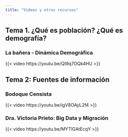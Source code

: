 ```yaml
---
title: "Videos y otros recursos"
---
```


## Tema 1. ¿Qué es población? ¿Qué es demografía?

### La bañera - Dinámica Demográfica

{{< video https://youtu.be/QI9q7OQk4HU >}}

## Tema 2: Fuentes de información

### Bodoque Censista

{{< video https://youtu.be/igV8OAyL2f4 >}}

### Dra. Victoria Prieto: Big Data y Migración

{{< video https://youtu.be/MYTlGAtEcqY >}}
